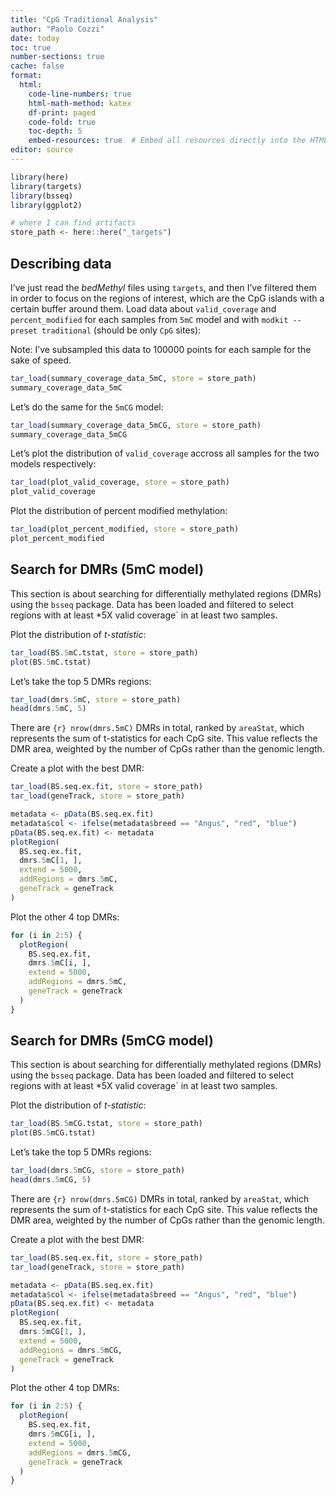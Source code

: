 ```yaml
---
title: "CpG Traditional Analysis"
author: "Paolo Cozzi"
date: today
toc: true
number-sections: true
cache: false
format:
  html:
    code-line-numbers: true
    html-math-method: katex
    df-print: paged
    code-fold: true
    toc-depth: 5
    embed-resources: true  # Embed all resources directly into the HTML file
editor: source
---
```


```r
library(here)
library(targets)
library(bsseq)
library(ggplot2)

# where I can find artifacts
store_path <- here::here("_targets")
```

## Describing data

I've just read the *bedMethyl* files using `targets`, and then I've filtered them
in order to focus on the regions of interest, which are the CpG islands with
a certain buffer around them. Load data about `valid_coverage` and `percent_modified`
for each samples from `5mC` model and with `modkit --preset traditional`
(should be only `CpG` sites):

::: {.callout-warning}
Note: I've subsampled this data to 100000 points for each sample for the sake of speed.
:::

```r
tar_load(summary_coverage_data_5mC, store = store_path)
summary_coverage_data_5mC
```

Let's do the same for the `5mCG` model:

```r
tar_load(summary_coverage_data_5mCG, store = store_path)
summary_coverage_data_5mCG
```

Let's plot the distribution of `valid_coverage` accross all samples for the two
models respectively:

```r
tar_load(plot_valid_coverage, store = store_path)
plot_valid_coverage
```

Plot the distribution of percent modified methylation:

```r
tar_load(plot_percent_modified, store = store_path)
plot_percent_modified
```

## Search for DMRs (5mC model)

This section is about searching for differentially methylated regions (DMRs)
using the `bsseq` package. Data has been loaded and filtered to select regions
with at least *5X valid coverage` in at least two samples.

Plot the distribution of *t-statistic*:

```r
tar_load(BS.5mC.tstat, store = store_path)
plot(BS.5mC.tstat)
```

Let's take the top 5 DMRs regions:

```r
tar_load(dmrs.5mC, store = store_path)
head(dmrs.5mC, 5)
```

There are `{r} nrow(dmrs.5mC)` DMRs in total, ranked by `areaStat`, which represents
the sum of t-statistics for each CpG site. This value reflects the DMR area,
weighted by the number of CpGs rather than the genomic length.

Create a plot with the best DMR:

```r
tar_load(BS.seq.ex.fit, store = store_path)
tar_load(geneTrack, store = store_path)

metadata <- pData(BS.seq.ex.fit)
metadata$col <- ifelse(metadata$breed == "Angus", "red", "blue")
pData(BS.seq.ex.fit) <- metadata
plotRegion(
  BS.seq.ex.fit,
  dmrs.5mC[1, ],
  extend = 5000,
  addRegions = dmrs.5mC,
  geneTrack = geneTrack
)
```

Plot the other 4 top DMRs:

```r
for (i in 2:5) {
  plotRegion(
    BS.seq.ex.fit,
    dmrs.5mC[i, ],
    extend = 5000,
    addRegions = dmrs.5mC,
    geneTrack = geneTrack
  )
}
```

## Search for DMRs (5mCG model)

This section is about searching for differentially methylated regions (DMRs)
using the `bsseq` package. Data has been loaded and filtered to select regions
with at least *5X valid coverage` in at least two samples.

Plot the distribution of *t-statistic*:

```r
tar_load(BS.5mCG.tstat, store = store_path)
plot(BS.5mCG.tstat)
```

Let's take the top 5 DMRs regions:

```r
tar_load(dmrs.5mCG, store = store_path)
head(dmrs.5mCG, 5)
```

There are `{r} nrow(dmrs.5mCG)` DMRs in total, ranked by `areaStat`, which represents
the sum of t-statistics for each CpG site. This value reflects the DMR area,
weighted by the number of CpGs rather than the genomic length.

Create a plot with the best DMR:

```r
tar_load(BS.seq.ex.fit, store = store_path)
tar_load(geneTrack, store = store_path)

metadata <- pData(BS.seq.ex.fit)
metadata$col <- ifelse(metadata$breed == "Angus", "red", "blue")
pData(BS.seq.ex.fit) <- metadata
plotRegion(
  BS.seq.ex.fit,
  dmrs.5mCG[1, ],
  extend = 5000,
  addRegions = dmrs.5mCG,
  geneTrack = geneTrack
)
```

Plot the other 4 top DMRs:

```r
for (i in 2:5) {
  plotRegion(
    BS.seq.ex.fit,
    dmrs.5mCG[i, ],
    extend = 5000,
    addRegions = dmrs.5mCG,
    geneTrack = geneTrack
  )
}
```
